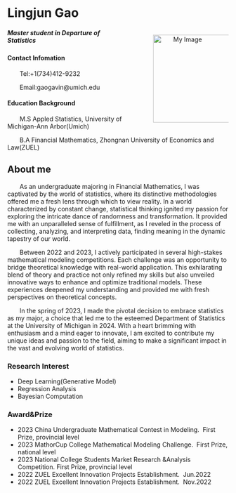 
<style>
p {
  text-indent: 2em; /* 设置首行缩进 */
}
</style>



# Lingjun Gao 

<div style="float: right; margin-left: 10px; margin-bottom: 10px;">
  <img src="photo1.jpg" alt="My Image" style="width: 200px; height: auto;">
</div>

##### Master student in Departure of Statistics

#### Contact Infomation

Tel:+1(734)412-9232

Email:gaogavin@umich.edu

#### Education Background

M.S Appled Statistics, University of Michigan-Ann Arbor(Umich)

B.A Financial Mathematics, Zhongnan University of Economics and Law(ZUEL)

## About me 

As an undergraduate majoring in Financial Mathematics, I was captivated by the world of statistics, where its distinctive methodologies offered me a fresh lens through which to view reality. In a world characterized by constant change, statistical thinking ignited my passion for exploring the intricate dance of randomness and transformation. It provided me with an unparalleled sense of fulfillment, as I reveled in the process of collecting, analyzing, and interpreting data, finding meaning in the dynamic tapestry of our world.

Between 2022 and 2023, I actively participated in several high-stakes mathematical modeling competitions. Each challenge was an opportunity to bridge theoretical knowledge with real-world application. This exhilarating blend of theory and practice not only refined my skills but also unveiled innovative ways to enhance and optimize traditional models. These experiences deepened my understanding and provided me with fresh perspectives on theoretical concepts.

In the spring of 2023, I made the pivotal decision to embrace statistics as my major, a choice that led me to the esteemed Department of Statistics at the University of Michigan in 2024. With a heart brimming with enthusiasm and a mind eager to innovate, I am excited to contribute my unique ideas and passion to the field, aiming to make a significant impact in the vast and evolving world of statistics.

### Research Interest

- Deep Learning(Generative Model)
- Regression Analysis
- Bayesian Computation

### Award&Prize

- 2023 China Undergraduate Mathematical Contest in Modeling. \ First Prize, provincial level
- 2023 MathorCup College Mathematical Modeling Challenge. \ First Prize, national level
- 2023 National College Students Market Research &Analysis Competition.\ First Prize, provincial level 
- 2022 ZUEL Excellent Innovation Projects Establishment. \ Jun.2022
- 2022 ZUEL Excellent Innovation Projects Establishment. \ Nov.2022

